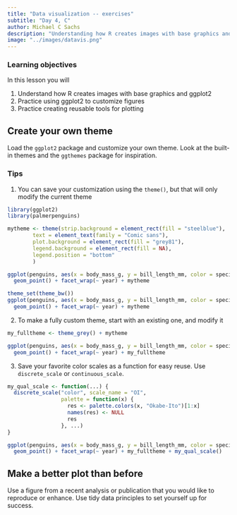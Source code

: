 ```yaml
---
title: "Data visualization -- exercises"
subtitle: "Day 4, C"
author: Michael C Sachs
description: "Understanding how R creates images with base graphics and ggplot2, practice using ggplot2 to customize figures, and practice creating reusable tools for plotting"
image: "../images/datavis.png"
---
```




### Learning objectives {.alert .alert-success}

In this lesson you will 

1. Understand how R creates images with base graphics and ggplot2
2. Practice using ggplot2 to customize figures 
3. Practice creating reusable tools for plotting


## Create your own theme

Load the `ggplot2` package and customize your own theme. Look at the built-in themes and the `ggthemes` package for inspiration. 

### Tips

1. You can save your customization using the `theme()`, but that will only modify the current theme

```r
library(ggplot2)
library(palmerpenguins)

mytheme <- theme(strip.background = element_rect(fill = "steelblue"), 
        text = element_text(family = "Comic sans"), 
        plot.background = element_rect(fill = "grey81"), 
        legend.background = element_rect(fill = NA), 
        legend.position = "bottom"
        ) 

ggplot(penguins, aes(x = body_mass_g, y = bill_length_mm, color = species)) + 
  geom_point() + facet_wrap(~ year) + mytheme

theme_set(theme_bw())
ggplot(penguins, aes(x = body_mass_g, y = bill_length_mm, color = species)) + 
  geom_point() + facet_wrap(~ year) + mytheme
```

2. To make a fully custom theme, start with an existing one, and modify it

```r
my_fulltheme <- theme_grey() + mytheme

ggplot(penguins, aes(x = body_mass_g, y = bill_length_mm, color = species)) + 
  geom_point() + facet_wrap(~ year) + my_fulltheme
```


3. Save your favorite color scales as a function for easy reuse. Use `discrete_scale` or `continuous_scale`.

```r
my_qual_scale <- function(...) {
  discrete_scale("color", scale_name = "OI", 
                 palette = function(x) {
                   res <- palette.colors(x, "Okabe-Ito")[1:x]
                   names(res) <- NULL
                   res
                 }, ...)
}

ggplot(penguins, aes(x = body_mass_g, y = bill_length_mm, color = species)) + 
  geom_point() + facet_wrap(~ year) + my_fulltheme + my_qual_scale()
```



## Make a better plot than before

Use a figure from a recent analysis or publication that you would like to reproduce or enhance. Use tidy data principles to set yourself up for success. 

